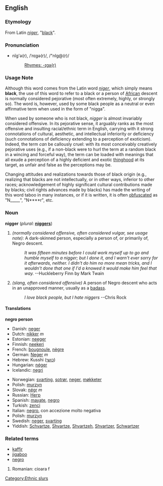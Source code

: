 ==English==

===Etymology===
From Latin ''[[niger]]'', "[[black]]".

===Pronunciation===
*nĭg'ə(r), /ˈnɪɡə(r)/, /"nIg@(r)/
*:[[Rhymes:English:-ɪɡə(r)|Rhymes: -ɪɡə(r)]]

===Usage Note===
Although this word comes from the Latin word ''[[niger]]'', which simply means '''black''', the use of this word to refer to a black or a person of [[African]] descent is normally considered pejorative (most often extremely, highly, or strongly so).  The word is, however, used by some black people as a neutral or even affirmative term when used in the form of "nigga".

When used by someone who is not black, ''nigger'' is almost invariably considered offensive.  In its pejorative sense, it arguably ranks as the most offensive and insulting racial/ethnic term in English, carrying with it strong connotations of cultural, aesthetic, and intellectual inferiority or deficiency (such connotations of deficiency extending to a perception of exoticism).  Indeed, the term ''can'' be callously cruel: with its most conceivably creatively pejorative uses (e.g., if a non-black were to hurl the term at a random black in a wincing and forceful way), the term can be loaded with meanings that all exude a perception of a highly deficient and exotic [[thinghood]] at its target, as unfair and false as the perceptions may be.

Changing attitudes and realizations towards those of black origin (e.g., realizing that blacks are not intellectually, or in other ways, inferior to other races; acknowledgement of highly significant cultural contributions made by blacks; civil rights advances made by blacks) has made the writing of this word taboo in many instances, or if it is written, it is often [[obfuscate|obfuscated]] as "N_____", "N****r", etc.

===Noun===
'''nigger'''  (''plural:'' '''[[niggers]]''')
# ''(normally considered offensive, often considered vulgar, see usage note):'' A dark-skinned person, especially a person of, or primarily of, Negro descent.
#: ''It was fifteen minutes before I could work myself up to go and humble myself to a nigger; but I done it, and I warn't ever sorry for it afterwards, neither. I didn't do him no more mean tricks, and I wouldn't done that one if I'd a knowed it would make him feel that way.''  --Huckleberry Finn by Mark Twain
# ''(slang, often considered offensive)'' A person of Negro descent who acts in an unapproved manner, usually as a [[badass]].
#:  ''I love black people, but I hate niggers'' --Chris Rock

====Translations====
'''negro person'''
{{top}}
*Danish: [[neger]]
*Dutch: [[nikker]] ''m''
*Estonian: [[neeger]]
*Finnish: [[neekeri]]
*French: [[bougnoule]], [[nègre]]
*German: [[Neger]] ''m''
*Hebrew: Kusshi ([[כושי]])
*Hungarian: [[néger]]
*Icelandic: [[negri]]
{{mid}}
*Norwegian: [[svarting]], [[sotrør]], [[neger]], [[møkketer]]
*Polish: [[murzyn]]
*Slovak: [[négr]] ''m''
*Russian: [[Негр]]
*Spanish: [[mayate]], [[negro]]
*Turkish: [[zenci]]
*Italian:  [[negro]], con accezione molto negativa
*Polish: [[murzyn]]
*Swedish: [[neger]], [[svarting]]
*Yiddish:  [[Schvartze]], [[Shvartze]], [[Shvartzeh]], [[Shvartzer]], [[Schwartzer]]
{{bottom}}

=== Related terms ===
*[[kaffir]]
*[[jigaboo]]
*[[negro]]

[[Category:Ethnic slurs]]

# Romanian: cioara f